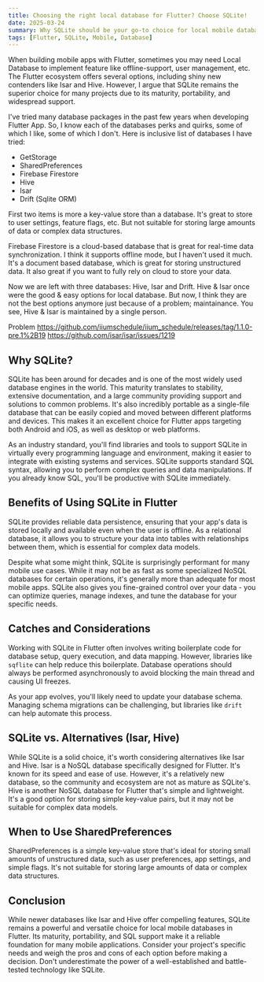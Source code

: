 ```yaml
---
title: Choosing the right local database for Flutter? Choose SQLite!
date: 2025-03-24
summary: Why SQLite should be your go-to choice for local mobile databases in Flutter, despite the allure of shiny new alternatives.
tags: [Flutter, SQLite, Mobile, Database]
---
```


When building mobile apps with Flutter, sometimes you may need Local Database to implement feature like offline-support, user management, etc. The Flutter ecosystem offers several options, including shiny new contenders like Isar and Hive. However, I argue that SQLite remains the superior choice for many projects due to its maturity, portability, and widespread support.

I've tried many database packages in the past few years when developing Flutter App. So, I know each of the databases perks and quirks, some of which I like, some of which I don't. Here is inclusive list of databases I have tried:

- GetStorage
- SharedPreferences
- Firebase Firestore
- Hive
- Isar
- Drift (Sqlite ORM)

First two items is more a key-value store than a database. It's great to store to user settings, feature flags, etc. But not suitable for storing large amounts of data or complex data structures.

Firebase Firestore is a cloud-based database that is great for real-time data synchronization. I think it supports offline mode, but I haven't used it much. It's a document based database, which is great for storing unstructured data. It also great if you want to fully rely on cloud to store your data.

Now we are left with three databases: Hive, Isar and Drift. Hive & Isar once were the good & easy options for local database. But now, I think they are not the best options anymore just because of a problem; maintainance. You see, Hive & Isar is maintained by a single person. 

Problem https://github.com/iiumschedule/iium_schedule/releases/tag/1.1.0-pre.1%2B19
https://github.com/isar/isar/issues/1219


## Why SQLite?

SQLite has been around for decades and is one of the most widely used database engines in the world. This maturity translates to stability, extensive documentation, and a large community providing support and solutions to common problems. It's also incredibly portable as a single-file database that can be easily copied and moved between different platforms and devices. This makes it an excellent choice for Flutter apps targeting both Android and iOS, as well as desktop or web platforms. 

As an industry standard, you'll find libraries and tools to support SQLite in virtually every programming language and environment, making it easier to integrate with existing systems and services. SQLite supports standard SQL syntax, allowing you to perform complex queries and data manipulations. If you already know SQL, you'll be productive with SQLite immediately.

## Benefits of Using SQLite in Flutter

SQLite provides reliable data persistence, ensuring that your app's data is stored locally and available even when the user is offline. As a relational database, it allows you to structure your data into tables with relationships between them, which is essential for complex data models. 

Despite what some might think, SQLite is surprisingly performant for many mobile use cases. While it may not be as fast as some specialized NoSQL databases for certain operations, it's generally more than adequate for most mobile apps. SQLite also gives you fine-grained control over your data - you can optimize queries, manage indexes, and tune the database for your specific needs.

## Catches and Considerations

Working with SQLite in Flutter often involves writing boilerplate code for database setup, query execution, and data mapping. However, libraries like `sqflite` can help reduce this boilerplate. Database operations should always be performed asynchronously to avoid blocking the main thread and causing UI freezes. 

As your app evolves, you'll likely need to update your database schema. Managing schema migrations can be challenging, but libraries like `drift` can help automate this process.

## SQLite vs. Alternatives (Isar, Hive)

While SQLite is a solid choice, it's worth considering alternatives like Isar and Hive. Isar is a NoSQL database specifically designed for Flutter. It's known for its speed and ease of use. However, it's a relatively new database, so the community and ecosystem are not as mature as SQLite's. Hive is another NoSQL database for Flutter that's simple and lightweight. It's a good option for storing simple key-value pairs, but it may not be suitable for complex data models.

## When to Use SharedPreferences

SharedPreferences is a simple key-value store that's ideal for storing small amounts of unstructured data, such as user preferences, app settings, and simple flags. It's not suitable for storing large amounts of data or complex data structures.

## Conclusion

While newer databases like Isar and Hive offer compelling features, SQLite remains a powerful and versatile choice for local mobile databases in Flutter. Its maturity, portability, and SQL support make it a reliable foundation for many mobile applications. Consider your project's specific needs and weigh the pros and cons of each option before making a decision. Don't underestimate the power of a well-established and battle-tested technology like SQLite.